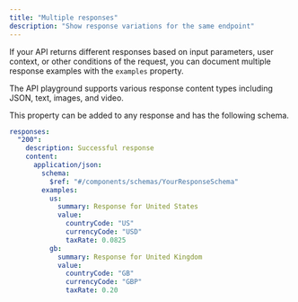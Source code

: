 ```yaml
---
title: "Multiple responses"
description: "Show response variations for the same endpoint"
---
```


If your API returns different responses based on input parameters, user context, or other conditions of the request, you can document multiple response examples with the `examples` property.

The API playground supports various response content types including JSON, text, images, and video.

This property can be added to any response and has the following schema.

```yaml
responses:
  "200":
    description: Successful response
    content:
      application/json:
        schema:
          $ref: "#/components/schemas/YourResponseSchema"
        examples:
          us:
            summary: Response for United States
            value:
              countryCode: "US"
              currencyCode: "USD"
              taxRate: 0.0825
          gb:
            summary: Response for United Kingdom
            value:
              countryCode: "GB"
              currencyCode: "GBP"
              taxRate: 0.20
```
